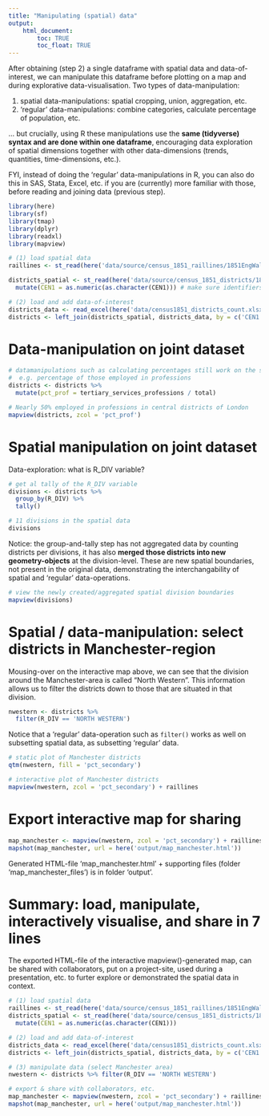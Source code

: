 ```yaml
---
title: "Manipulating (spatial) data"
output: 
    html_document:
        toc: TRUE
        toc_float: TRUE
---
```


After obtaining (step 2) a single dataframe with spatial data and data-of-interest, we can manipulate this dataframe before plotting on a map and during explorative data-visualisation. Two types of data-manipulation: 

1. spatial data-manipulations: spatial cropping, union, aggregation, etc.
2. 'regular' data-manipulations: combine categories, calculate percentage of population, etc.

... but crucially, using R these manipulations use the **same (tidyverse) syntax and are done within one dataframe**, encouraging data exploration of spatial dimensions together with other data-dimensions (trends, quantities, time-dimensions, etc.).

FYI, instead of doing the 'regular' data-manipulations in R, you can also do this in SAS, Stata, Excel, etc. if you are (currently) more familiar with those, before reading and joining data (previous step).

```r
library(here)
library(sf)
library(tmap)
library(dplyr)
library(readxl)
library(mapview)
```


```r
# (1) load spatial data
raillines <- st_read(here('data/source/census_1851_raillines/1851EngWalesScotRail_Lines.shp'))

districts_spatial <- st_read(here('data/source/census_1851_districts/1851EngWalesRegistrationDistrict.shp')) %>%
  mutate(CEN1 = as.numeric(as.character(CEN1))) # make sure identifiers are the same type

# (2) load and add data-of-interest
districts_data <- read_excel(here('data/census1851_districts_count.xlsx'))
districts <- left_join(districts_spatial, districts_data, by = c('CEN1' = 'district_id'))
```


# Data-manipulation on joint dataset

```r
# datamanipulations such as calculating percentages still work on the single, joint dataset
#  e.g. percentage of those employed in professions
districts <- districts %>%
  mutate(pct_prof = tertiary_services_professions / total)
```

```r
# Nearly 50% employed in professions in central districts of London
mapview(districts, zcol = 'pct_prof')
```


# Spatial manipulation on joint dataset

Data-exploration: what is R_DIV variable?

```r
# get al tally of the R_DIV variable
divisions <- districts %>%
  group_by(R_DIV) %>%
  tally()
```

```r
# 11 divisions in the spatial data
divisions
```

Notice: the group-and-tally step has not aggregated data by counting districts per divisions, it has also **merged those districts into new geometry-objects** at the division-level. These are new spatial boundaries, not present in the original data, demonstrating the interchangability of spatial and 'regular' data-operations.

```r
# view the newly created/aggregated spatial division boundaries
mapview(divisions)
```

# Spatial / data-manipulation: select districts in Manchester-region

Mousing-over on the interactive map above, we can see that the division around the Manchester-area is called "North Western". This information allows us to filter the districts down to those that are situated in that division.

```r
nwestern <- districts %>%
  filter(R_DIV == 'NORTH WESTERN')
```

Notice that a 'regular' data-operation such as `filter()` works as well on subsetting spatial data, as subsetting 'regular' data.

```r
# static plot of Manchester districts
qtm(nwestern, fill = 'pct_secondary')
```

```r
# interactive plot of Manchester districts
mapview(nwestern, zcol = 'pct_secondary') + raillines
```

# Export interactive map for sharing

```r
map_manchester <- mapview(nwestern, zcol = 'pct_secondary') + raillines
mapshot(map_manchester, url = here('output/map_manchester.html'))
```

Generated HTML-file 'map_manchester.html' + supporting files (folder 'map_manchester_files') is in folder 'output'.

# Summary: load, manipulate, interactively visualise, and share in 7 lines

The exported HTML-file of the interactive mapview()-generated map, can be shared with collaborators, put on a project-site, used during a presentation, etc. to furter explore or demonstrated the spatial data in context.

```r
# (1) load spatial data
raillines <- st_read(here('data/source/census_1851_raillines/1851EngWalesScotRail_Lines.shp'))
districts_spatial <- st_read(here('data/source/census_1851_districts/1851EngWalesRegistrationDistrict.shp')) %>%
  mutate(CEN1 = as.numeric(as.character(CEN1)))

# (2) load and add data-of-interest
districts_data <- read_excel(here('data/census1851_districts_count.xlsx'))
districts <- left_join(districts_spatial, districts_data, by = c('CEN1' = 'district_id'))

# (3) manipulate data (select Manchester area)
nwestern <- districts %>% filter(R_DIV == 'NORTH WESTERN')

# export & share with collaborators, etc.
map_manchester <- mapview(nwestern, zcol = 'pct_secondary') + raillines
mapshot(map_manchester, url = here('output/map_manchester.html'))
```
